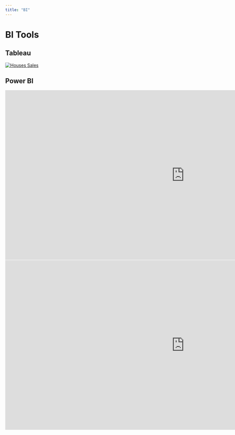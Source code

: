 ```yaml
---
title: "BI"
---
```


# BI Tools

## Tableau

```{=html}
<div class='tableauPlaceholder' id='viz1719127940127' style='position: relative'><noscript><a href='#'><img alt='Houses Sales ' src='https:&#47;&#47;public.tableau.com&#47;static&#47;images&#47;Ho&#47;HousesSales_17191278663840&#47;HousesSales&#47;1_rss.png' style='border: none' /></a></noscript><object class='tableauViz'  style='display:none;'><param name='host_url' value='https%3A%2F%2Fpublic.tableau.com%2F' /> <param name='embed_code_version' value='3' /> <param name='site_root' value='' /><param name='name' value='HousesSales_17191278663840&#47;HousesSales' /><param name='tabs' value='no' /><param name='toolbar' value='yes' /><param name='static_image' value='https:&#47;&#47;public.tableau.com&#47;static&#47;images&#47;Ho&#47;HousesSales_17191278663840&#47;HousesSales&#47;1.png' /> <param name='animate_transition' value='yes' /><param name='display_static_image' value='yes' /><param name='display_spinner' value='yes' /><param name='display_overlay' value='yes' /><param name='display_count' value='yes' /><param name='language' value='es-ES' /></object></div> <html here>               

<script type='text/javascript'>                    
var divElement = document.getElementById('viz1719127940127');                    
var vizElement = divElement.getElementsByTagName('object')[0];                    
if ( divElement.offsetWidth > 860 ) { vizElement.style.minWidth='205px';vizElement.style.maxWidth='120%';vizElement.style.minHeight='100px';vizElement.style.maxHeight=(divElement.offsetWidth*+0.65)-'200px';} 
else if ( divElement.offsetWidth > 850 ) {vizElement.style.minWidth='295px';vizElement.style.maxWidth='55%';vizElement.style.minHeight='100px';vizElement.style.maxHeight=(divElement.offsetWidth*0.15)-'200px';} 
else { vizElement.style.width='143%';vizElement.style.height='800px';}                     var scriptElement = document.createElement('script');   scriptElement.src = 'https://public.tableau.com/javascripts/api/viz_v1.js';                    vizElement.parentNode.insertBefore(scriptElement, vizElement);                </script>
```

## Power BI

<iframe title="Sample Report Demo" width="1140" height="541.25" src="https://playground.powerbi.com/sampleReportEmbed" frameborder="0" allowFullScreen="true"></iframe>

<iframe title="survived" width="1140" height="541.25" src="https://app.powerbi.com/reportEmbed?reportId=e950afa8-db91-43a1-b25d-0c384aeeb927&autoAuth=true&embeddedDemo=true" frameborder="0" allowFullScreen="true"></iframe>




